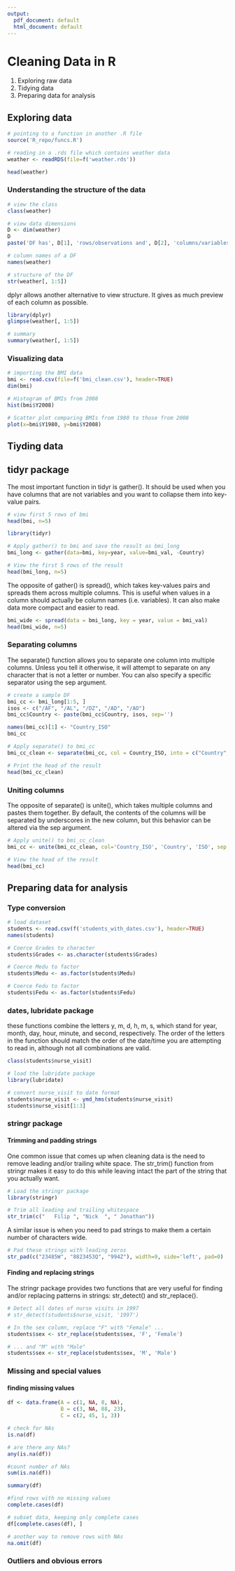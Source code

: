 ```yaml
---
output:
  pdf_document: default
  html_document: default
---
```

# Cleaning Data in R
1. Exploring raw data
2. Tidying data
3. Preparing data for analysis

## Exploring data
```r
# pointing to a function in another .R file
source('R_repo/funcs.R')

# reading in a .rds file which contains weather data
weather <- readRDS(file=f('weather.rds'))

head(weather)
```
### Understanding the structure of the data
```r
# view the class
class(weather)
```
```r
# view data dimensions
D <- dim(weather)
D
paste('DF has', D[1], 'rows/observations and', D[2], 'columns/variables')
```
```r
# column names of a DF
names(weather)
```
```r
# structure of the DF
str(weather[, 1:5])
```
dplyr allows another alternative to view structure. It gives as much preview of each column as possible.
```r
library(dplyr)
glimpse(weather[, 1:5])
```
```r
# summary
summary(weather[, 1:5])
```
### Visualizing data
```r
# importing the BMI data
bmi <- read.csv(file=f('bmi_clean.csv'), header=TRUE)
dim(bmi)
```
```r
# Histogram of BMIs from 2008
hist(bmi$Y2008)

# Scatter plot comparing BMIs from 1980 to those from 2008
plot(x=bmi$Y1980, y=bmi$Y2008)
```
## Tiyding data
## tidyr package
The most important function in tidyr is gather(). It should be used when you have columns that are not variables and you want to collapse them into key-value pairs.
```r
# view first 5 rows of bmi
head(bmi, n=5)
```

```r
library(tidyr)

# Apply gather() to bmi and save the result as bmi_long
bmi_long <- gather(data=bmi, key=year, value=bmi_val, -Country)

# View the first 5 rows of the result
head(bmi_long, n=5)
```
The opposite of gather() is spread(), which takes key-values pairs and spreads them across multiple columns. This is useful when values in a column should actually be column names (i.e. variables). It can also make data more compact and easier to read.
```r
bmi_wide <- spread(data = bmi_long, key = year, value = bmi_val)
head(bmi_wide, n=5)
```
### Separating columns
The separate() function allows you to separate one column into multiple columns. Unless you tell it otherwise, it will attempt to separate on any character that is not a letter or number. You can also specify a specific separator using the sep argument.

```r
# create a sample DF
bmi_cc <- bmi_long[1:5, ]
isos <- c("/AF", "/AL", "/DZ", "/AD", "/AO")
bmi_cc$Country <- paste(bmi_cc$Country, isos, sep='')
```
```r
names(bmi_cc)[1] <- "Country_ISO"
bmi_cc
```
```r
# Apply separate() to bmi_cc
bmi_cc_clean <- separate(bmi_cc, col = Country_ISO, into = c("Country", "ISO"), sep = "/")

# Print the head of the result
head(bmi_cc_clean)
```
### Uniting columns
The opposite of separate() is unite(), which takes multiple columns and pastes them together. By default, the contents of the columns will be separated by underscores in the new column, but this behavior can be altered via the sep argument.
```r
# Apply unite() to bmi_cc_clean
bmi_cc <- unite(bmi_cc_clean, col='Country_ISO', 'Country', 'ISO', sep = "-")

# View the head of the result
head(bmi_cc)
```

## Preparing data for analysis

### Type conversion
```r
# load dataset
students <- read.csv(f('students_with_dates.csv'), header=TRUE)
names(students)
```
```r
# Coerce Grades to character
students$Grades <- as.character(students$Grades) 

# Coerce Medu to factor
students$Medu <- as.factor(students$Medu)

# Coerce Fedu to factor
students$Fedu <- as.factor(students$Fedu)
```
### dates, lubridate package
these functions combine the letters y, m, d, h, m, s, which stand for year, month, day, hour, minute, and second, respectively. The order of the letters in the function should match the order of the date/time you are attempting to read in, although not all combinations are valid. 
```r
class(students$nurse_visit)
```
```r
# load the lubridate package
library(lubridate)

# convert nurse_visit to date format
students$nurse_visit <- ymd_hms(students$nurse_visit)
students$nurse_visit[1:3]
```
### stringr package

#### Trimming and padding strings
One common issue that comes up when cleaning data is the need to remove leading and/or trailing white space. The str_trim() function from stringr makes it easy to do this while leaving intact the part of the string that you actually want.
```r
# Load the stringr package
library(stringr)

# Trim all leading and trailing whitespace
str_trim(c("   Filip ", "Nick  ", " Jonathan"))
```
A similar issue is when you need to pad strings to make them a certain number of characters wide.
```r
# Pad these strings with leading zeros
str_pad(c("23485W", "8823453Q", "994Z"), width=9, side='left', pad=0)
```
#### Finding and replacing strings
The stringr package provides two functions that are very useful for finding and/or replacing patterns in strings: str_detect() and str_replace().
```r
# Detect all dates of nurse visits in 1997
# str_detect(students$nurse_visit, '1997')

# In the sex column, replace "F" with "Female" ...
students$sex <- str_replace(students$sex, 'F', 'Female')

# ... and "M" with "Male"
students$sex <- str_replace(students$sex, 'M', 'Male')
```
### Missing and special values

#### finding missing values
```r
df <- data.frame(A = c(1, NA, 8, NA),
                 B = c(3, NA, 88, 23),
                 C = c(2, 45, 1, 3))

# check for NAs
is.na(df)
```
```r
# are there any NAs?
any(is.na(df)) 
```
```r
#count number of NAs
sum(is.na(df))
```
```r
summary(df)
```
```r
#find rows with no missing values
complete.cases(df)
```
```r
# subset data, keeping only complete cases
df[complete.cases(df), ]
```
```r
# another way to remove rows with NAs
na.omit(df)
```

### Outliers and obvious errors


